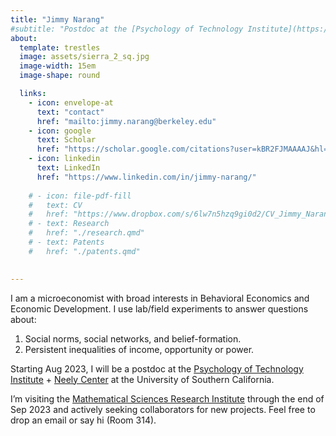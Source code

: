 ```yaml
---
title: "Jimmy Narang"
#subtitle: "Postdoc at the [Psychology of Technology Institute](https://www.psychoftech.org/) and the [Neely Center for ethical decision making](https://www.marshall.usc.edu/institutes-and-centers/neely-center-for-ethical-leadership-and-decision-making) at USC."
about:
  template: trestles
  image: assets/sierra_2_sq.jpg
  image-width: 15em
  image-shape: round

  links:
    - icon: envelope-at
      text: "contact"
      href: "mailto:jimmy.narang@berkeley.edu"
    - icon: google
      text: Scholar
      href: "https://scholar.google.com/citations?user=kBR2FJMAAAAJ&hl=en"
    - icon: linkedin
      text: LinkedIn
      href: "https://www.linkedin.com/in/jimmy-narang/"
      
    # - icon: file-pdf-fill
    #   text: CV
    #   href: "https://www.dropbox.com/s/6lw7n5hzq9gi0d2/CV_Jimmy_Narang_2023.pdf?dl=0"  
    # - text: Research
    #   href: "./research.qmd"
    # - text: Patents
    #   href: "./patents.qmd"

  
---
```


<!--## About-->

I am a microeconomist with broad interests in Behavioral Economics and Economic Development. I use lab/field experiments to answer questions about:

1. Social norms, social networks, and belief-formation. 
2. Persistent inequalities of income, opportunity or power.

Starting Aug 2023, I will be a postdoc at the [Psychology of Technology Institute](https://www.psychoftech.org/) + [Neely Center](https://www.marshall.usc.edu/institutes-and-centers/neely-center-for-ethical-leadership-and-decision-making) at the University of Southern California. 

::: {.callout-note}

I'm visiting the [Mathematical Sciences Research Institute](https://msri.org) through the end of Sep 2023 and actively seeking collaborators for new projects. Feel free to drop an email or say hi (Room 314).

:::

<!--
::: {.callout-note}

## Note

I am actively seeking collaborators for new projects. Please write to me if any of the topics below (or themes above) interest you:

- Relationships between domestic workers and their employers in India
- Generative AI and the labeling work ([performed in low/middle income countries](https://www.theverge.com/features/23764584/ai-artificial-intelligence-data-notation-labor-scale-surge-remotasks-openai-chatbots)) that undergirds it.

:::
-->

<!--
## Education

University of California, Berkeley | Ph.D. in Economics | Aug 2023

IIIT Hyderabad | B.Tech in Computer Science | July 2008

## Teaching

Microeconomics; Behavioral Economics; Econometrics; Data Structures & Algorithms
-->
